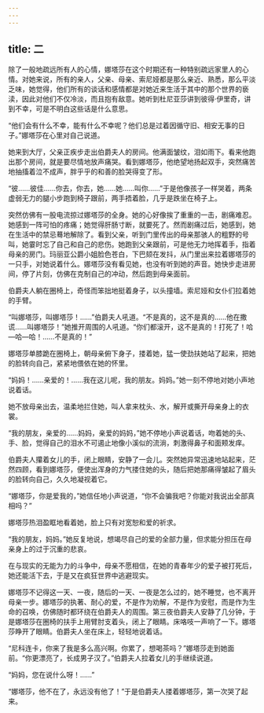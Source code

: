 ```yaml
---
---
---
```

title: 二
---



除了一般地疏远所有人的心情，娜塔莎在这个时期还有一种特别疏远家里人的心情。对她来说，所有的亲人，父亲、母亲、索尼娅都是那么亲近、熟悉，那么平淡乏味，她觉得，他们所有的谈话和感情都是对她近来生活于其中的那个世界的亵渎，因此对他们不仅冷淡，而且抱有敌意。她听到杜尼亚莎讲到彼得·伊里奇，讲到不幸，可是不明白这些话是什么意思。

“他们会有什么不幸，能有什么不幸呢？他们总是过着因循守旧、相安无事的日子。”娜塔莎在心里对自己说道。

她来到大厅，父亲正疾步走出伯爵夫人的房间。他满面皱纹，泪如雨下。看来他跑出那个房间，就是要尽情地放声痛哭。看到娜塔莎，他绝望地扬起双手，突然痛苦地抽搐着泣不成声，胖乎乎的和善的脸哭得变了形。

“彼……彼佳……你去，你去，她……她……叫你……”于是他像孩子一样哭着，两条虚弱无力的腿小步跑到椅子跟前，两手捂着脸，几乎是跌坐在椅子上。

突然仿佛有一股电流掠过娜塔莎的全身。她的心好像挨了重重的一击，剧痛难忍。她感到一阵可怕的疼痛；她觉得肝肠寸断，就要死了。然而剧痛过后，她感到，她在生活中的禁忌蓦地解除了。看到父亲，听到门里传出的母亲那骇人的粗野的号叫，她霎时忘了自己和自己的悲伤。她跑到父亲跟前，可是他无力地挥着手，指着母亲的房门。玛丽亚公爵小姐脸色苍白，下巴颏在发抖，从门里出来拉着娜塔莎的一只手，对她说着什么。娜塔莎没有看见她，也没有听到她的声音。她快步走进房间，停了片刻，仿佛在克制自己的冲动，然后跑到母亲面前。

伯爵夫人躺在圈椅上，奇怪而笨拙地挺着身子，以头撞墙。索尼娅和女仆们拉着她的手臂。

“叫娜塔莎，叫娜塔莎！……”伯爵夫人吼道。“不是真的，这不是真的……他在撒谎……叫娜塔莎！”她推开周围的人吼道。“你们都滚开，这不是真的！打死了！哈—哈—哈！……不是真的！”

娜塔莎单膝跪在圈椅上，朝母亲俯下身子，搂着她，猛一使劲扶她站了起来，把她的脸转向自己，紧紧地偎依在她的怀里。

“妈妈！……亲爱的！……我在这儿呢，我的朋友。妈妈。”她一刻不停地对她小声地说着话。

她不放母亲出去，温柔地拦住她，叫人拿来枕头、水，解开或撕开母亲身上的衣裳。

“我的朋友，亲爱的……妈妈，亲爱的妈妈，”她不停地小声说着话，吻着她的头、手、脸，觉得自己的泪水不可遏止地像小溪似的流淌，刺激得鼻子和面颊发痒。

伯爵夫人攥着女儿的手，闭上眼睛，安静了一会儿。突然她异常迅速地站起来，茫然四顾，看到娜塔莎，便使出浑身的力气搂住她的头，随后把她那痛得皱起了眉头的脸转向自己，久久地凝视着它。

“娜塔莎，你是爱我的，”她信任地小声说道，“你不会骗我吧？你能对我说出全部真相吗？”

娜塔莎热泪盈眶地看着她，脸上只有对宽恕和爱的祈求。

“我的朋友，妈妈。”她反复地说，想竭尽自己的爱的全部力量，但求能分担压在母亲身上的过于沉重的悲哀。

在与现实的无能为力的斗争中，母亲不愿相信，在她的青春年少的爱子被打死后，她还能活下去，于是又在疯狂世界中逃避现实。

娜塔莎不记得这一天、一夜，随后的一天、一夜是怎么过的，她不睡觉，也不离开母亲一步。娜塔莎的执著、耐心的爱，不是作为劝解，不是作为安慰，而是作为生命的召唤，仿佛随时都环绕在伯爵夫人的周围。第三夜伯爵夫人安静了几分钟，于是娜塔莎在圈椅的扶手上用臂肘支着头，闭上了眼睛。床咯吱一声响了一下。娜塔莎睁开了眼睛。伯爵夫人坐在床上，轻轻地说着话。

“尼科连卡，你来了我是多么高兴啊。你累了，想喝茶吗？”娜塔莎走到她面前。“你更漂亮了，长成男子汉了。”伯爵夫人拉着女儿的手继续说道。

“妈妈，您在说什么呀！……”

“娜塔莎，他不在了，永远没有他了！”于是伯爵夫人搂着娜塔莎，第一次哭了起来。